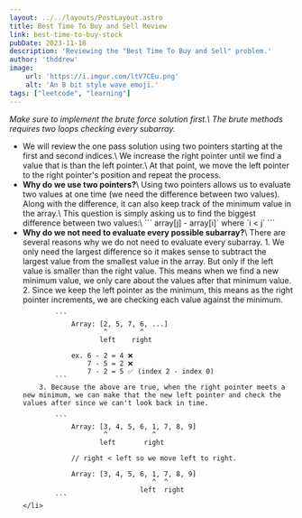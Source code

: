 ```yaml
---
layout: ../../layouts/PostLayout.astro
title: Best Time To Buy and Sell Review
link: best-time-to-buy-stock
pubDate: 2023-11-18
description: 'Reviewing the "Best Time To Buy and Sell" problem.'
author: 'thddrew'
image:
    url: 'https://i.imgur.com/ltV7CEu.png'
    alt: 'An 8 bit style wave emoji.'
tags: ["leetcode", "learning"]
---
```


<i>
Make sure to implement the brute force solution first.\
The brute methods requires two loops checking every subarray.
</i>

<ul>
    <li>
        We will review the one pass solution using two pointers starting at the first and second indices.\
        We increase the right pointer until we find a value that is than the left pointer.\
        At that point, we move the left pointer to the right pointer's position and repeat the process.
    </li>
    <li>
        <b>Why do we use two pointers?</b>\
        Using two pointers allows us to evaluate two values at one time (we need the difference between two values).
        Along with the difference, it can also keep track of the minimum value in the array.\
        This question is simply asking us to find the biggest difference between two values:\
        ```
        array[j] - array[i]` where `i < j`
        ```
    </li>
    <li>
        <b>Why do we not need to evaluate every possible subarray?</b>\
        There are several reasons why we do not need to evaluate every subarray.
        1. We only need the largest difference so it makes sense to subtract the largest value from the smallest value in the array.
           But only if the left value is smaller than the right value.
           This means when we find a new minimum value, we only care about the values after that minimum value.
        2. Since we keep the left pointer as the minimum, this means as the right pointer increments, we are checking each value against the minimum.

            ```
                Array: [2, 5, 7, 6, ...]
                        ^        ^
                       left    right

                ex. 6 - 2 = 4 ❌
                    7 - 5 = 2 ❌
                    7 - 2 = 5 ✅ (index 2 - index 0)
            ```
        3. Because the above are true, when the right pointer meets a new minimum, we can make that the new left pointer and check the values after since we can't look back in time.

            ```
                Array: [3, 4, 5, 6, 1, 7, 8, 9]
                        ^           ^
                       left       right

                // right < left so we move left to right.

                Array: [3, 4, 5, 6, 1, 7, 8, 9]
                                    ^  ^
                                 left  right
            ```
    </li>
</ul>
